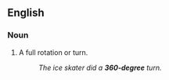 ==English==

===Noun===
{{en-noun|sg=[[360]]-[[degree]]}}

# A full rotation or turn.
#: ''The ice skater did a '''360-degree''' turn.''

{{rfv|Isn't this only called a "360" never a "360-degree"?  Example given is for an adjective.}}